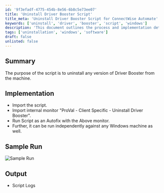 ```yaml
---
id: '9f3efadf-4775-454b-8e56-6b8c5e73ee07'
title: 'Uninstall Driver Booster Script'
title_meta: 'Uninstall Driver Booster Script for ConnectWise Automate'
keywords: ['uninstall', 'driver', 'booster', 'script', 'windows']
description: 'This document outlines the process and implementation details for a script designed to uninstall any version of Driver Booster from a Windows machine. It includes instructions for importing the script, running it with a specific monitor, and executing it independently.'
tags: ['uninstallation', 'windows', 'software']
draft: false
unlisted: false
---
```

## Summary

The purpose of the script is to uninstall any version of Driver Booster from the machine.

## Implementation

- Import the script.
- Import internal monitor "ProVal - Client Specific - Uninstall Driver Booster".
- Run Script as an Autofix with the Above monitor.
- Further, it can be run independently against any Windows machine as well.

## Sample Run

![Sample Run](../../../static/img/SWM---Software-Install---Driver-Booster-Uninstaller/image_1.png)

## Output

- Script Logs











